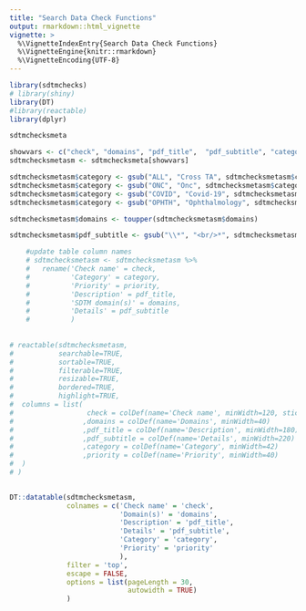 ```yaml
---
title: "Search Data Check Functions"
output: rmarkdown::html_vignette
vignette: >
  %\VignetteIndexEntry{Search Data Check Functions}
  %\VignetteEngine{knitr::rmarkdown}
  %\VignetteEncoding{UTF-8}
---
```




```r

library(sdtmchecks) 
# library(shiny)
library(DT) 
#library(reactable)
library(dplyr)

sdtmchecksmeta

```

```r

showvars <- c("check", "domains", "pdf_title",  "pdf_subtitle", "category", "priority")
sdtmchecksmetasm <- sdtmchecksmeta[showvars]

sdtmchecksmetasm$category <- gsub("ALL", "Cross TA", sdtmchecksmetasm$category)
sdtmchecksmetasm$category <- gsub("ONC", "Onc", sdtmchecksmetasm$category)
sdtmchecksmetasm$category <- gsub("COVID", "Covid-19", sdtmchecksmetasm$category)
sdtmchecksmetasm$category <- gsub("OPHTH", "Ophthalmology", sdtmchecksmetasm$category)

sdtmchecksmetasm$domains <- toupper(sdtmchecksmetasm$domains)

sdtmchecksmetasm$pdf_subtitle <- gsub("\\*", "<br/>*", sdtmchecksmetasm$pdf_subtitle)

    #update table column names
    # sdtmchecksmetasm <- sdtmchecksmetasm %>%
    #   rename('Check name' = check,
    #          'Category' = category,
    #          'Priority' = priority,
    #          'Description' = pdf_title,
    #          'SDTM domain(s)' = domains,
    #          'Details' = pdf_subtitle
    #          )
    
    
# reactable(sdtmchecksmetasm,
#           searchable=TRUE,
#           sortable=TRUE,
#           filterable=TRUE,
#           resizable=TRUE,
#           bordered=TRUE,
#           highlight=TRUE,
#  columns = list( 
#                  check = colDef(name='Check name', minWidth=120, sticky="left")
#                 ,domains = colDef(name='Domains', minWidth=40)
#                 ,pdf_title = colDef(name='Description', minWidth=180)
#                 ,pdf_subtitle = colDef(name='Details', minWidth=220)
#                 ,category = colDef(name='Category', minWidth=42)
#                 ,priority = colDef(name='Priority', minWidth=40)
#  )
# )
 

DT::datatable(sdtmchecksmetasm, 
              colnames = c('Check name' = 'check',
                           'Domain(s)' = 'domains',
                           'Description' = 'pdf_title',
                           'Details' = 'pdf_subtitle',
                           'Category' = 'category',
                           'Priority' = 'priority'
                           ),
              filter = 'top', 
              escape = FALSE,
              options = list(pageLength = 30, 
                             autowidth = TRUE)
              )

```

